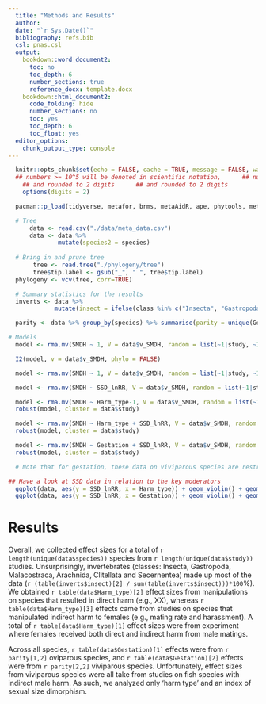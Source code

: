 ```yaml
---
  title: "Methods and Results"
  author: 
  date: "`r Sys.Date()`"
  bibliography: refs.bib
  csl: pnas.csl
  output: 
    bookdown::word_document2:
      toc: no
      toc_depth: 6
      number_sections: true
      reference_docx: template.docx
    bookdown::html_document2:
      code_folding: hide
      number_sections: no
      toc: yes
      toc_depth: 6
      toc_float: yes
  editor_options: 
    chunk_output_type: console
---
```

```r
  knitr::opts_chunk$set(echo = FALSE, cache = TRUE, message = FALSE, warning = FALSE, tidy = TRUE, fig.width = 10)
  ## numbers >= 10^5 will be denoted in scientific notation,      ## numbers >= 10^5 will be denoted in scientific notation,
    ## and rounded to 2 digits      ## and rounded to 2 digits
    options(digits = 2)
```

```r
  pacman::p_load(tidyverse, metafor, brms, metaAidR, ape, phytools, metaAidR)

```
```r
  # Tree
      data <- read.csv("./data/meta_data.csv")
      data <- data %>% 
              mutate(species2 = species)
  
  # Bring in and prune tree
       tree <- read.tree("./phylogeny/tree")
       tree$tip.label <- gsub("_", " ", tree$tip.label)
  phylogeny <- vcv(tree, corr=TRUE)

  # Summary statistics for the results
  inverts <- data %>% 
             mutate(insect = ifelse(class %in% c("Insecta", "Gastropoda", "Malacostraca", "Arachnida", "Clitellata (Phylum Annelida)",  "Secernentea (Phylum Nematoda)"), 1,0))

  parity <- data %>% group_by(species) %>% summarise(parity = unique(Gestation)) %>% group_by(parity) %>% summarise(n=n())

# Models
  model <- rma.mv(SMDH ~ 1, V = data$v_SMDH, random = list(~1|study, ~1|obs, ~1|variable, ~1|species), test = "t", data = data)

  I2(model, v = data$v_SMDH, phylo = FALSE)

  model <- rma.mv(SMDH ~ 1, V = data$v_SMDH, random = list(~1|study, ~1|obs, ~1|variable, ~1|species, ~1|species2), R = list(species = phylogeny), test = "t", data = data)

  model <- rma.mv(SMDH ~ SSD_lnRR, V = data$v_SMDH, random = list(~1|study, ~1|obs, ~1|species), R = list(species = phylogeny), test = "t", data = data)

  model <- rma.mv(SMDH ~ Harm_type-1, V = data$v_SMDH, random = list(~1|study, ~1|species, ~1|obs), R = list(species = phylogeny), test = "t", data = data)
  robust(model, cluster = data$study)

  model <- rma.mv(SMDH ~ Harm_type + SSD_lnRR, V = data$v_SMDH, random = list(~1|study, ~1|obs, ~1|species), R = list(species = phylogeny), test = "t", data = data)
  robust(model, cluster = data$study)

  model <- rma.mv(SMDH ~ Gestation + SSD_lnRR, V = data$v_SMDH, random = list(~1|study, ~1|obs, ~1|species), R = list(species = phylogeny), test = "t", data = data)
  robust(model, cluster = data$study)

  # Note that for gestation, these data on viviparous species are restricted completely to fish only, and indirect measurements. So, confounded. It's hard to know what is the driving factor...could be parity mode, but could be also due to all being fish, or even just that they are indirect measures, also, only 7 studies.

## Have a look at SSD data in relation to the key moderators
  ggplot(data, aes(y = SSD_lnRR, x = Harm_type)) + geom_violin() + geom_point()
  ggplot(data, aes(y = SSD_lnRR, x = Gestation)) + geom_violin() + geom_point()

```

# Results

Overall, we collected effect sizes for a total of `r length(unique(data$species))` species from `r length(unique(data$study))` studies. Unsurprisingly, invertebrates (classes: Insecta, Gastropoda, Malacostraca, Arachnida, Clitellata and Secernentea) made up most of the data (`r (table(inverts$insect)[2] / sum(table(inverts$insect)))*100`%). We obtained `r table(data$Harm_type)[2]` effect sizes from manipulations on species that resulted in direct harm (e.g., XX), whereas `r table(data$Harm_type)[3]` effects came from studies on species that manipulated indirect harm to females (e.g., mating rate and harassment). A total of `r table(data$Harm_type)[1]` effect sizes were from experiment where females received both direct and indirect harm from male matings. 

Across all species, `r table(data$Gestation)[1]` effects were from `r parity[1,2]` oviparous species, and `r table(data$Gestation)[2]` effects were from `r parity[2,2]` viviparous species. Unfortunately, effect sizes from viviparous species were all take from studies on fish species with indirect male harm. As such, we analyzed only 'harm type' and an index of sexual size dimorphism.


